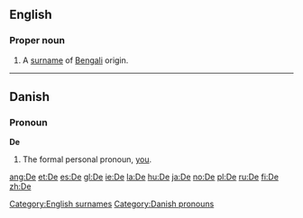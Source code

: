 {{see|Appendix:Variations of "de"}}

==English==
===Proper noun===
{{en-proper noun}}
# A [[surname]] of [[Bengali]] origin.

[[Category:English surnames]]

----

==Danish==
===Pronoun===
'''De'''
# The formal personal pronoun, [[you]].

[[Category:Danish pronouns]]

[[ang:De]]
[[et:De]]
[[es:De]]
[[gl:De]]
[[ie:De]]
[[la:De]]
[[hu:De]]
[[ja:De]]
[[no:De]]
[[pl:De]]
[[ru:De]]
[[fi:De]]
[[zh:De]]